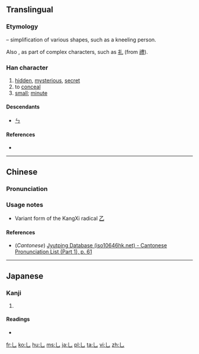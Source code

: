 {{also|し}}
==Translingual==
{{stroke order|type=animate}}

===Etymology===
{{liushu|p}} – simplification of various shapes, such as a kneeling person.

Also {{Han simp|豊}}, as part of complex characters, such as [[礼]] (from [[禮]]).

===Han character===
{{Han char|rn=5|rad=乙|as=00|sn=1|var=1|four=10000|canj=LU,XLU}}

# [[hidden]], [[mysterious]], [[secret]]
# to [[conceal]]
# [[small]]; [[minute]]

====Descendants====
*[[ㄣ]]

====References====
* {{Han ref|kx=0083.170|dkj=00163|hdz=10048.041|uh=4E5A|ud=20058}}

----

==Chinese==
{{zh-hanzi-box|[[乚]]}}

===Pronunciation===
{{zh-pron
|m=yǐn
|c=jyut3,jan2
|mc=y
|oc=
|ma=
|cat=a,v
}}

===Usage notes===
* Variant form of the KangXi radical [[Index:Chinese radical/乙|乙]]

====References====
*(''Cantonese'') [http://www.iso10646hk.net/jp/document/download.jsp Jyutping Database (iso10646hk.net) - Cantonese Pronunciation List (Part 1), p. 61]

----

==Japanese==

===Kanji===
{{ja-kanji|grade=|rs=乙00}}

# {{defn|lang=ja|sort=乙00}}

====Readings====
* {{ja-readings|on=[[いん]] (in), [[おん]] (on)|kun=[[かくれる]] (kakureru)}}

[[fr:乚]]
[[ko:乚]]
[[hu:乚]]
[[ms:乚]]
[[ja:乚]]
[[pl:乚]]
[[ta:乚]]
[[vi:乚]]
[[zh:乚]]
